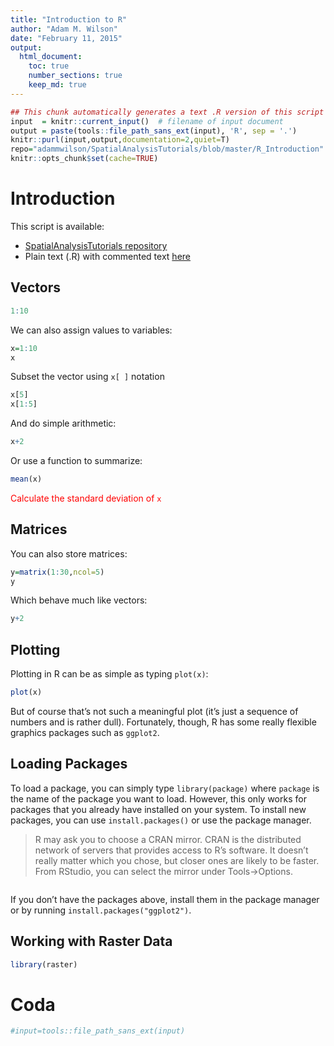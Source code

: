 ```yaml
---
title: "Introduction to R"
author: "Adam M. Wilson"
date: "February 11, 2015"
output: 
  html_document:
    toc: true
    number_sections: true
    keep_md: true
---
```



```r
## This chunk automatically generates a text .R version of this script when running within knitr.  You do not need to run this...
input  = knitr::current_input()  # filename of input document
output = paste(tools::file_path_sans_ext(input), 'R', sep = '.')
knitr::purl(input,output,documentation=2,quiet=T)
repo="adammwilson/SpatialAnalysisTutorials/blob/master/R_Introduction"
knitr::opts_chunk$set(cache=TRUE)
```


#  Introduction
This script is available:

  * [SpatialAnalysisTutorials repository](`r paste0("http://github.com/",repo)`)
  * Plain text (.R) with commented text [here](`r paste0("http://raw.githubusercontent.com/",repo,"/",output)`)
 

## Vectors

```r
1:10
````

We can also assign values to variables:
```r
x=1:10
x
```

Subset the vector using `x[ ]` notation
```r
x[5]
x[1:5]
```


And do simple arithmetic:
```r
x+2
```

Or use a function to summarize:
```r
mean(x)
```

<span style="color:red">
Calculate the standard deviation of `x`
</span>

## Matrices
You can also store matrices:
```r
y=matrix(1:30,ncol=5)
y
```

Which behave much like vectors:
```r
y+2
```


## Plotting
Plotting in R can be as simple as typing `plot(x)`:
```r
plot(x)
```

But of course that's not such a meaningful plot (it's just a sequence of numbers and is rather dull).  Fortunately, though, R has some really flexible graphics packages such as `ggplot2`.  

## Loading Packages

To load a package, you can simply type `library(package)` where `package` is the name of the package you want to load.  However, this only works for packages that you already have installed on your system.  To install new packages, you can use `install.packages()` or use the package manager. 

> R may ask you to choose a CRAN mirror. CRAN is the distributed network of servers that provides access to R's software.  It doesn't really matter which you chose, but closer ones are likely to be faster.  From RStudio, you can select the mirror under Tools→Options.


```r

```


If you don't have the packages above, install them in the package manager or by running `install.packages("ggplot2")`. 


## Working with Raster Data
```r
library(raster)
```



# Coda



```r
#input=tools::file_path_sans_ext(input)
```



